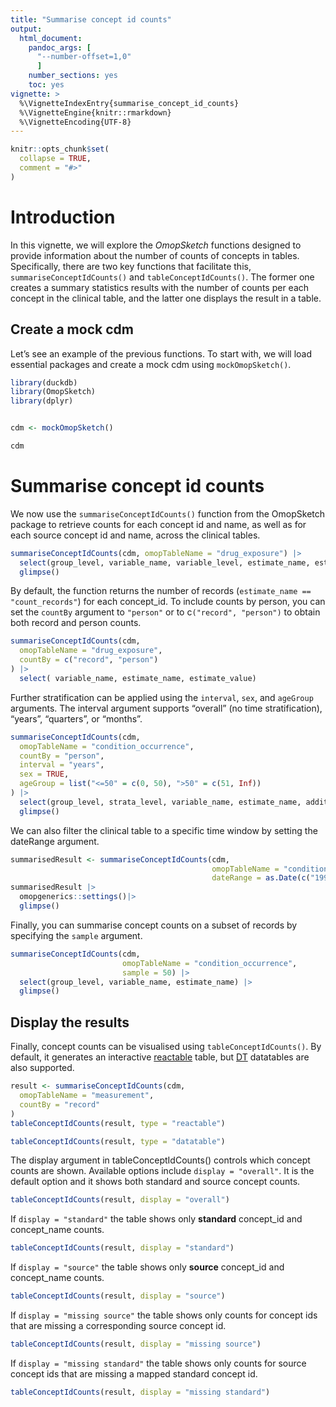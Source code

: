 ```yaml
---
title: "Summarise concept id counts"
output: 
  html_document:
    pandoc_args: [
      "--number-offset=1,0"
      ]
    number_sections: yes
    toc: yes
vignette: >
  %\VignetteIndexEntry{summarise_concept_id_counts}
  %\VignetteEngine{knitr::rmarkdown}
  %\VignetteEncoding{UTF-8}
---
```


```r
knitr::opts_chunk$set(
  collapse = TRUE,
  comment = "#>"
)

```

# Introduction

In this vignette, we will explore the *OmopSketch* functions designed to provide information about the number of counts of concepts in tables. Specifically, there are two key functions that facilitate this, `summariseConceptIdCounts()` and `tableConceptIdCounts()`. The former one creates a summary statistics results with the number of counts per each concept in the clinical table, and the latter one displays the result in a table.

## Create a mock cdm

Let's see an example of the previous functions. To start with, we will load essential packages and create a mock cdm using `mockOmopSketch()`.

```r
library(duckdb)
library(OmopSketch)
library(dplyr)


cdm <- mockOmopSketch()

cdm
```

# Summarise concept id counts
We now use the `summariseConceptIdCounts()` function from the OmopSketch package to retrieve counts for each concept id and name, as well as for each source concept id and name, across the clinical tables.

```r
summariseConceptIdCounts(cdm, omopTableName = "drug_exposure") |>
  select(group_level, variable_name, variable_level, estimate_name, estimate_value, additional_name, additional_level) |>
  glimpse()
``` 
By default, the function returns the number of records (`estimate_name == "count_records"`) for each concept_id. To include counts by person, you can set the `countBy` argument to `"person"` or to c`("record", "person")` to obtain both record and person counts.
```r
summariseConceptIdCounts(cdm,
  omopTableName = "drug_exposure",
  countBy = c("record", "person")
) |>
  select( variable_name, estimate_name, estimate_value) 
```         

Further stratification can be applied using the `interval`, `sex`, and `ageGroup` arguments. The interval argument supports "overall" (no time stratification), "years", "quarters", or "months".

``` r
summariseConceptIdCounts(cdm,
  omopTableName = "condition_occurrence",
  countBy = "person",
  interval = "years",
  sex = TRUE,
  ageGroup = list("<=50" = c(0, 50), ">50" = c(51, Inf))
) |>
  select(group_level, strata_level, variable_name, estimate_name, additional_level) |>
  glimpse()
```
We can also filter the clinical table to a specific time window by setting the dateRange argument.

```r
summarisedResult <- summariseConceptIdCounts(cdm,
                                             omopTableName = "condition_occurrence",
                                             dateRange = as.Date(c("1990-01-01", "2010-01-01"))) 
summarisedResult |>
  omopgenerics::settings()|>
  glimpse()
```
Finally, you can summarise concept counts on a subset of records by specifying the `sample` argument.

```r
summariseConceptIdCounts(cdm,
                         omopTableName = "condition_occurrence",
                         sample = 50) |>
  select(group_level, variable_name, estimate_name) |>
  glimpse()

```


## Display the results 
Finally, concept counts can be visualised using `tableConceptIdCounts()`. By default, it generates an interactive [reactable](https://glin.github.io/reactable/) table, but [DT](https://rstudio.github.io/DT/) datatables are also supported.
 
```r
result <- summariseConceptIdCounts(cdm,
  omopTableName = "measurement",
  countBy = "record"
) 
tableConceptIdCounts(result, type = "reactable")
```   

```r
tableConceptIdCounts(result, type = "datatable")
```
The display argument in tableConceptIdCounts() controls which concept counts are shown. Available options include `display = "overall"`. It is the default option and it shows both standard and source concept counts. 
```r
tableConceptIdCounts(result, display = "overall")

```
If `display = "standard"` the table shows only **standard** concept_id and concept_name counts.
```r
tableConceptIdCounts(result, display = "standard")

```

If `display = "source"` the table shows only **source** concept_id and concept_name counts.

```r
tableConceptIdCounts(result, display = "source")

```

If `display = "missing source"` the table shows only counts for concept ids that are missing a corresponding source concept id.

```r
tableConceptIdCounts(result, display = "missing source")

```

If `display = "missing standard"` the table shows only counts for source concept ids that are missing a mapped standard concept id.

```r
tableConceptIdCounts(result, display = "missing standard")

```
